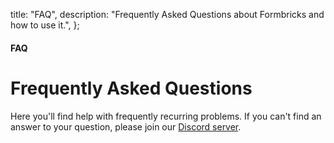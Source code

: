 
  title: "FAQ",
  description: "Frequently Asked Questions about Formbricks and how to use it.",
};

#### FAQ

# Frequently Asked Questions

Here you'll find help with frequently recurring problems. If you can't find an answer to your question, please join our [Discord server](https://formbricks.com/discord).

<FAQ />
